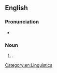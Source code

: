 {{also|loanword}}
==English==
===Pronunciation===
* {{audio|en|LL-Q1860 (eng)-PerfectSoundWhatever-loan word.wav|Audio (CA)}}

===Noun===
{{en-noun}}

# {{alt sp|en|loanword}}.

[[Category:en:Linguistics]]